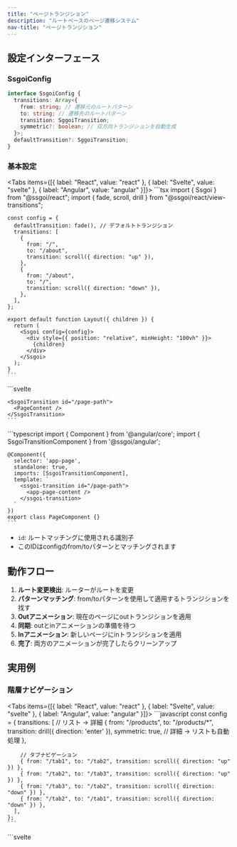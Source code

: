 ```yaml
---
title: "ページトランジション"
description: "ルートベースのページ遷移システム"
nav-title: "ページトランジション"
---
```


## 設定インターフェース

### SsgoiConfig

```typescript
interface SsgoiConfig {
  transitions: Array<{
    from: string; // 遷移元のルートパターン
    to: string; // 遷移先のルートパターン
    transition: SggoiTransition;
    symmetric?: boolean; // 双方向トランジションを自動生成
  }>;
  defaultTransition?: SggoiTransition;
}
```

### 基本設定

<Tabs items={[{ label: "React", value: "react" }, { label: "Svelte", value: "svelte" }, { label: "Angular", value: "angular" }]}>
  <TabPanel value="react">
    ```tsx
    import { Ssgoi } from "@ssgoi/react";
    import { fade, scroll, drill } from "@ssgoi/react/view-transitions";

    const config = {
      defaultTransition: fade(), // デフォルトトランジション
      transitions: [
        {
          from: "/",
          to: "/about",
          transition: scroll({ direction: "up" }),
        },
        {
          from: "/about",
          to: "/",
          transition: scroll({ direction: "down" }),
        },
      ],
    };

    export default function Layout({ children }) {
      return (
        <Ssgoi config={config}>
          <div style={{ position: "relative", minHeight: "100vh" }}>
            {children}
          </div>
        </Ssgoi>
      );
    }
    ```
  </TabPanel>
  <TabPanel value="svelte">
    ```svelte
    <script>
      import { Ssgoi } from "@ssgoi/svelte";
      import { fade, scroll, drill } from "@ssgoi/svelte/view-transitions";

      const config = {
        defaultTransition: fade(), // デフォルトトランジション
        transitions: [
          {
            from: "/",
            to: "/about",
            transition: scroll({ direction: "up" }),
          },
          {
            from: "/about",
            to: "/",
            transition: scroll({ direction: "down" }),
          },
        ],
      };
    </script>

    <Ssgoi {config}>
      <div style="position: relative; min-height: 100vh;">
        <slot />
      </div>
    </Ssgoi>
    ```
  </TabPanel>
  <TabPanel value="angular">
    ```typescript
    import { Component } from '@angular/core';
    import { SsgoiComponent } from '@ssgoi/angular';
    import { fade, scroll } from '@ssgoi/angular/view-transitions';
    import type { SsgoiConfig } from '@ssgoi/angular';

    @Component({
      selector: 'app-root',
      standalone: true,
      imports: [SsgoiComponent],
      template: `
        <ssgoi [config]="ssgoiConfig">
          <div style="position: relative; min-height: 100vh;">
            <router-outlet />
          </div>
        </ssgoi>
      `
    })
    export class AppComponent {
      ssgoiConfig: SsgoiConfig = {
        defaultTransition: fade(), // デフォルトトランジション
        transitions: [
          {
            from: '/',
            to: '/about',
            transition: scroll({ direction: 'up' })
          },
          {
            from: '/about',
            to: '/',
            transition: scroll({ direction: 'down' })
          }
        ]
      };
    }
    ```
  </TabPanel>
</Tabs>

## ルートマッチングルール

### パターンタイプ

1. **完全一致**: `/home` → `/home`と完全に一致
2. **ワイルドカードサフィックス**: `/products/*` → `/products/123`にマッチ
3. **完全ワイルドカード**: `*` → すべてのルートにマッチ

### マッチング優先度

より具体的なパターンが優先されます：

```javascript
transitions: [
  // 第1優先: 完全一致
  { from: "/blog/post-1", to: "/blog/post-2", transition: scroll() },

  // 第2優先: ワイルドカードマッチ
  { from: "/blog/*", to: "/blog/*", transition: fade() },

  // 第3優先: defaultTransition
];
```

## 対称オプション

双方向トランジションを自動生成します：

```javascript
{
  from: '/home',
  to: '/about',
  transition: fade(),
  symmetric: true  // 逆方向のトランジションを自動生成
}

// 上記の設定は以下のように動作します：
// /home → /about: fade
// /about → /home: fade (自動生成)
```

## ビュートランジションの構造

ビュートランジションは要素トランジションと同じ構造に従います：

```typescript
interface ViewTransition {
  in?: (
    element: HTMLElement,
    context?: SggoiTransitionContext
  ) => TransitionConfig;
  out?: (
    element: HTMLElement,
    context?: SggoiTransitionContext
  ) => TransitionConfig;
}
```

- **out**: fromページ（退出するページ）に適用
- **in**: toページ（入ってくるページ）に適用

## コンテキストオブジェクト

前のページと現在のページ間のスクロール差がビュートランジションの第2引数として渡されます：

```typescript
interface SggoiTransitionContext {
  scrollOffset: {
    x: number; // 前のページと現在のページ間のスクロールX差
    y: number; // 前のページと現在のページ間のスクロールY差
  };
}

// 例： スクロールを考慮したトランジション
const scrollAwareTransition = {
  in: (element, context) => {
    const { scrollOffset } = context;
    return {
      prepare: (el) => {
        // スクロール差分移動した状態から開始
        el.style.transform = `translateY(${-scrollOffset.y}px)`;
      },
      tick: (progress) => ({
        // 元の位置に戻る
        transform: `translateY(${-scrollOffset.y * (1 - progress)}px)`,
      }),
    };
  },
};
```

## SsgoiTransitionコンポーネント

各ページをラップするラッパーコンポーネント：

<Tabs items={[{ label: "React", value: "react" }, { label: "Svelte", value: "svelte" }, { label: "Angular", value: "angular" }]}>
  <TabPanel value="react">
    ```tsx
    import { SsgoiTransition } from "@ssgoi/react";

    export default function Page() {
      return (
        <SsgoiTransition id="/page-path">
          <PageContent />
        </SsgoiTransition>
      );
    }
    ```
  </TabPanel>
  <TabPanel value="svelte">
    ```svelte
    <script>
      import { SsgoiTransition } from "@ssgoi/svelte";
    </script>

    <SsgoiTransition id="/page-path">
      <PageContent />
    </SsgoiTransition>
    ```
  </TabPanel>
  <TabPanel value="angular">
    ```typescript
    import { Component } from '@angular/core';
    import { SsgoiTransitionComponent } from '@ssgoi/angular';

    @Component({
      selector: 'app-page',
      standalone: true,
      imports: [SsgoiTransitionComponent],
      template: `
        <ssgoi-transition id="/page-path">
          <app-page-content />
        </ssgoi-transition>
      `
    })
    export class PageComponent {}
    ```
  </TabPanel>
</Tabs>

- `id`: ルートマッチングに使用される識別子
- このIDはconfigのfrom/toパターンとマッチングされます

## 動作フロー

1. **ルート変更検出**: ルーターがルートを変更
2. **パターンマッチング**: from/toパターンを使用して適用するトランジションを找す
3. **Outアニメーション**: 現在のページにoutトランジションを適用
4. **同期**: outとinアニメーションの準備を待つ
5. **Inアニメーション**: 新しいページにinトランジションを適用
6. **完了**: 両方のアニメーションが完了したらクリーンアップ

## 実用例

### 階層ナビゲーション

<Tabs items={[{ label: "React", value: "react" }, { label: "Svelte", value: "svelte" }, { label: "Angular", value: "angular" }]}>
  <TabPanel value="react">
    ```javascript
    const config = {
      transitions: [
        // リスト → 詳細
        {
          from: "/products",
          to: "/products/*",
          transition: drill({ direction: 'enter' }),
          symmetric: true, // 詳細 → リストも自動処理
        },

        // タブナビゲーション
        { from: "/tab1", to: "/tab2", transition: scroll({ direction: "up" }) },
        { from: "/tab2", to: "/tab3", transition: scroll({ direction: "up" }) },
        { from: "/tab3", to: "/tab2", transition: scroll({ direction: "down" }) },
        { from: "/tab2", to: "/tab1", transition: scroll({ direction: "down" }) },
      ],
    };
    ```
  </TabPanel>
  <TabPanel value="svelte">
    ```svelte
    <script>
      import { drill, scroll } from "@ssgoi/svelte/view-transitions";

      const config = {
        transitions: [
          // リスト → 詳細
          {
            from: "/products",
            to: "/products/*",
            transition: drill({ direction: 'enter' }),
            symmetric: true, // 詳細 → リストも自動処理
          },

          // タブナビゲーション
          { from: "/tab1", to: "/tab2", transition: scroll({ direction: "up" }) },
          { from: "/tab2", to: "/tab3", transition: scroll({ direction: "up" }) },
          { from: "/tab3", to: "/tab2", transition: scroll({ direction: "down" }) },
          { from: "/tab2", to: "/tab1", transition: scroll({ direction: "down" }) },
        ],
      };
    </script>
    ```
  </TabPanel>
  <TabPanel value="angular">
    ```typescript
    import { drill, scroll } from '@ssgoi/angular/view-transitions';
    import type { SsgoiConfig } from '@ssgoi/angular';

    const ssgoiConfig: SsgoiConfig = {
      transitions: [
        // リスト → 詳細
        {
          from: '/products',
          to: '/products/*',
          transition: drill({ direction: 'enter' }),
          symmetric: true // 詳細 → リストも自動処理
        },

        // タブナビゲーション
        { from: '/tab1', to: '/tab2', transition: scroll({ direction: 'up' }) },
        { from: '/tab2', to: '/tab3', transition: scroll({ direction: 'up' }) },
        { from: '/tab3', to: '/tab2', transition: scroll({ direction: 'down' }) },
        { from: '/tab2', to: '/tab1', transition: scroll({ direction: 'down' }) }
      ]
    };
    ```
  </TabPanel>
</Tabs>
